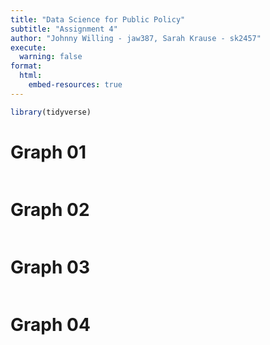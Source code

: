 ```yaml
---
title: "Data Science for Public Policy"
subtitle: "Assignment 4"
author: "Johnny Willing - jaw387, Sarah Krause - sk2457"
execute:
  warning: false
format:
  html:
    embed-resources: true
---
```



```r
library(tidyverse)

```


# Graph 01

```r


```

# Graph 02

```r


```

# Graph 03

```r


```

# Graph 04

```r


```

